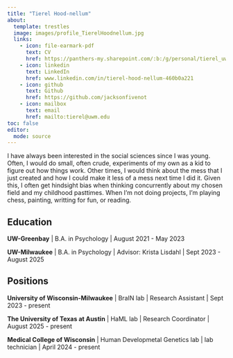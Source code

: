 ```yaml
---
title: "Tierel Hood-nellum"
about:
  template: trestles
  image: images/profile_TierelHoodnellum.jpg
  links:
    - icon: file-earmark-pdf
      text: CV
      href: https://panthers-my.sharepoint.com/:b:/g/personal/tierel_uwm_edu/EeSARwscXV1IoVMvqYiWlk8Bpvp14hM4gY8zDv6vqFJG4g?e=y9K75q
    - icon: linkedin
      text: LinkedIn
      href: www.linkedin.com/in/tierel-hood-nellum-460b0a221
    - icon: github
      text: Github
      href: https://github.com/jacksonfivenot
    - icon: mailbox
      text: email
      href: mailto:tierel@uwm.edu
toc: false
editor: 
  mode: source
---
```


I have always been interested in the social sciences since I was young. Often, I would do small, often crude, experiments of my own as a kid to figure out how things work. Other times, I would think about the mess that I just created and how I could make it less of a mess next time I did it. Given this, I often get hindsight bias when thinking concurrently about my chosen field and my childhood pasttimes. 
When I'm not doing projects, I'm playing chess, painting, writting for fun, or reading.

## Education

__UW-Greenbay__ | B.A. in Psychology | August 2021 - May 2023

__UW-Milwaukee__ | B.A. in Psychology | Advisor: Krista Lisdahl | Sept 2023 - August 2025

## Positions

__University of Wisconsin-Milwaukee__ | BraIN lab | Research Assistant | Sept 2023 - present

__The University of Texas at Austin__ | HaML lab | Research Coordinator | August 2025 - present

__Medical College of Wisconsin__ | Human Developmetal Genetics lab | lab technician | April 2024 - present

